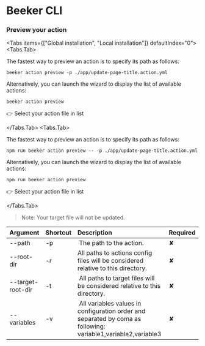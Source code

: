 
# Beeker CLI

### Preview your action

<Tabs items={["Global installation", "Local installation"]} defaultIndex="0">
  <Tabs.Tab>

The fastest way to preview an action is to specify its path as follows:

```console copy
beeker action preview -p ./app/update-page-title.action.yml
```

Alternatively, you can launch the wizard to display the list of available actions:

```console copy
beeker action preview
```

👉 Select your action file in list

  </Tabs.Tab>
    <Tabs.Tab>

The fastest way to preview an action is to specify its path as follows:

```console copy
npm run beeker action preview -- -p ./app/update-page-title.action.yml
```

Alternatively, you can launch the wizard to display the list of available actions:

```console copy
npm run beeker action preview
```

👉 Select your action file in list

  </Tabs.Tab>
</Tabs>

<Steps>

</Steps>

> Note: Your target file will not be updated.

| Argument          | Shortcut | Description                                                                                                    | Required |
| :---------------- | :------- | :------------------------------------------------------------------------------------------------------------- | :------- |
| --path            | -p       |  The path to the action.                                                                                       | ✘        |
| --root-dir        | -r       | All paths to actions config files will be considered relative to this directory.                               | ✘        |
| --target-root-dir | -t       |  All paths to target files will be considered relative to this directory.                                      | ✘        |
| --variables       | -v       |  All variables values in configuration order and separated by coma as following: variable1,variable2,variable3 | ✘        |
